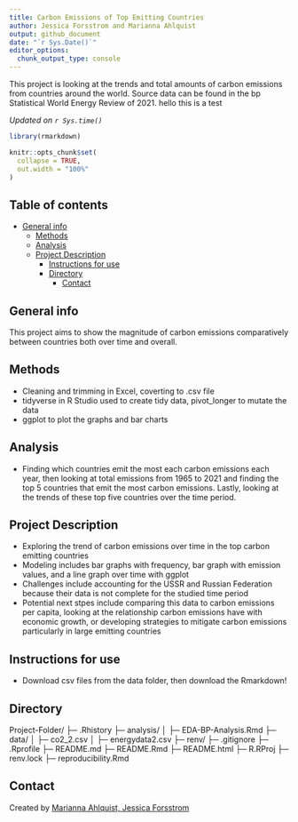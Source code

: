 ```yaml
---
title: Carbon Emissions of Top Emitting Countries
author: Jessica Forsstrom and Marianna Ahlquist 
output: github_document
date: "`r Sys.Date()`"
editor_options:
  chunk_output_type: console
---
```


<!-- Short Description  -->
This project is looking at the trends and total amounts of carbon emissions from countries around the world. Source data can be found in the bp Statistical World Energy Review of 2021. hello this is a test

*Updated on `r Sys.time()`*

<!-- README.md is generated from README.Rmd. Please edit that file -->

```r

library(rmarkdown)

knitr::opts_chunk$set(
  collapse = TRUE,
  out.width = "100%"
)
```


## Table of contents
* [General info](#general-info)
  * [Methods](#methods)
  * [Analysis](#analysis)
  * [Project Description](#project-description)
      * [Instructions for use](#instructions-for-use)
      * [Directory](#directory)
        * [Contact](#contact)

## General info

This project aims to show the magnitude of carbon emissions comparatively between countries both over time and overall. 

## Methods

* Cleaning and trimming in Excel, coverting to .csv file
* tidyverse in R Studio used to create tidy data, pivot_longer to mutate the data
* ggplot to plot the graphs and bar charts

## Analysis

* Finding which countries emit the most each carbon emissions each year, then looking at total emissions from 1965 to 2021 and finding the top 5 countries that emit the most carbon emissions. Lastly, looking at the trends of these top five countries over the time period.

## Project Description

* Exploring the trend of carbon emissions over time in the top carbon emitting countries
* Modeling includes bar graphs with frequency, bar graph with emission values, and a line graph over time with ggplot
* Challenges include accounting for the USSR and Russian Federation because their data is not complete for the studied time period
* Potential next stpes include comparing this data to carbon emissions per capita, looking at the relationship carbon emissions have with economic growth, or developing strategies to mitigate carbon emissions particularly in large emitting countries

## Instructions for use

* Download csv files from the data folder, then download the Rmarkdown!

## Directory
Project-Folder/
├─ .Rhistory
├─ analysis/
│  ├─ EDA-BP-Analysis.Rmd
├─ data/
│  ├─ co2_2.csv
│  ├─ energydata2.csv
├─ renv/
├─ .gitignore
├─ .Rprofile
├─ README.md
├─ README.Rmd
├─ README.html
├─ R.RProj
├─ renv.lock
├─ reproducibility.Rmd


## Contact
Created by [Marianna Ahlquist, Jessica Forsstrom](website_URL)
